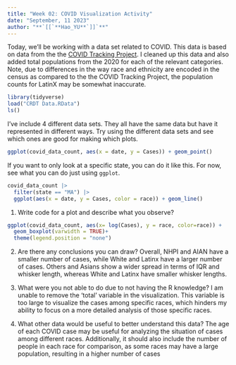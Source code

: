 ```yaml
---
title: "Week 02: COVID Visualization Activity"
date: "September, 11 2023"
author: "**`[[`**Hao_YU**`]]`**"
---
```


Today, we'll be working with a data set related to COVID.
This data is based on data from the the [COVID Tracking Project](https://covidtracking.com/).
I cleaned up this data and also added total populations from the 2020 for each of the relevant categories.
Note, due to differences in the way race and ethnicity are encoded in the census as compared to the the COVID Tracking Project, the population counts for LatinX may be somewhat inaccurate.

```r
library(tidyverse)
load("CRDT Data.RData")
ls()
```


I've include 4 different data sets.
They all have the same data but have it represented in different ways.
Try using the different data sets and see which ones are good for making which plots.


```r
ggplot(covid_data_count, aes(x = date, y = Cases)) + geom_point()
```



If you want to only look at a specific state, you can do it like this.
For now, see what you can do just using `ggplot`.

```r
covid_data_count |> 
  filter(state == "MA") |> 
  ggplot(aes(x = date, y = Cases, color = race)) + geom_line()
```

1. Write code for a plot and describe what you observe?
```r
ggplot(covid_data_count, aes(x= log(Cases), y = race, color=race)) +
  geom_boxplot(varwidth = TRUE)+
  theme(legend.position = "none")
```

2. Are there any conclusions you can draw?
Overall, NHPI and AIAN have a smaller number of cases, while White and Latinx have a larger number of cases. Others and Asians show a wider spread in terms of IQR and whisker length, whereas White and Latinx have smaller whisker lengths.

3. What were you not able to do due to not having the R knowledge?
I am unable to remove the 'total' variable in the visualization. This variable is too large to visualize the cases among specific races, which hinders my ability to focus on a more detailed analysis of those specific races.

4. What other data would be useful to better understand this data?
The age of each COVID case may be useful for analyzing the situation of cases among different races. Additionally, it should also include the number of people in each race for comparison, as some races may have a large population, resulting in a higher number of cases


